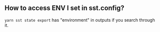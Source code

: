 ## How to access ENV I set in sst.config?

`yarn sst state export` has "environment" in outputs if you search through it.
